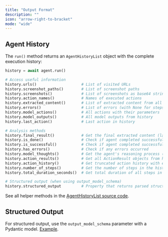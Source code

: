 ```yaml
---
title: "Output Format"
description: ""
icon: "arrow-right-to-bracket"
mode: "wide"
---
```


## Agent History

The `run()` method returns an `AgentHistoryList` object with the complete execution history:

```python
history = await agent.run()

# Access useful information
history.urls()                    # List of visited URLs
history.screenshot_paths()        # List of screenshot paths  
history.screenshots()             # List of screenshots as base64 strings
history.action_names()            # Names of executed actions
history.extracted_content()       # List of extracted content from all actions
history.errors()                  # List of errors (with None for steps without errors)
history.model_actions()           # All actions with their parameters
history.model_outputs()           # All model outputs from history
history.last_action()             # Last action in history

# Analysis methods
history.final_result()            # Get the final extracted content (last step)
history.is_done()                 # Check if agent completed successfully
history.is_successful()           # Check if agent completed successfully (returns None if not done)
history.has_errors()              # Check if any errors occurred
history.model_thoughts()          # Get the agent's reasoning process (AgentBrain objects)
history.action_results()          # Get all ActionResult objects from history
history.action_history()          # Get truncated action history with essential fields
history.number_of_steps()         # Get the number of steps in the history
history.total_duration_seconds()  # Get total duration of all steps in seconds

# Structured output (when using output_model_schema)
history.structured_output         # Property that returns parsed structured output
```

See all helper methods in the [AgentHistoryList source code](https://github.com/browser-use/browser-use/blob/main/browser_use/agent/views.py#L301).

## Structured Output

For structured output, use the `output_model_schema` parameter with a Pydantic model. [Example](https://github.com/browser-use/browser-use/blob/main/examples/features/custom_output.py).

